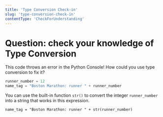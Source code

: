 ```yaml
---
title: 'Type Conversion Check-in'
slug: 'type-conversion-check-in'
contentType: 'CheckForUnderstanding'
---
```



# Question: check your knowledge of Type Conversion

<FlashCard>
<Prompt>

This code throws an error in the Python Console! How could you use type conversion to fix it?

```python
runner_number = 12
name_tag = "Boston Marathon: runner " + runner_number
```

</Prompt>
<Answer>

You can use the built-in function `str()` to convert the integer `runner_number` into a string that works in this expression.

`name_tag = "Boston Marathon: runner " + str(runner_number)`

</Answer>
</FlashCard>